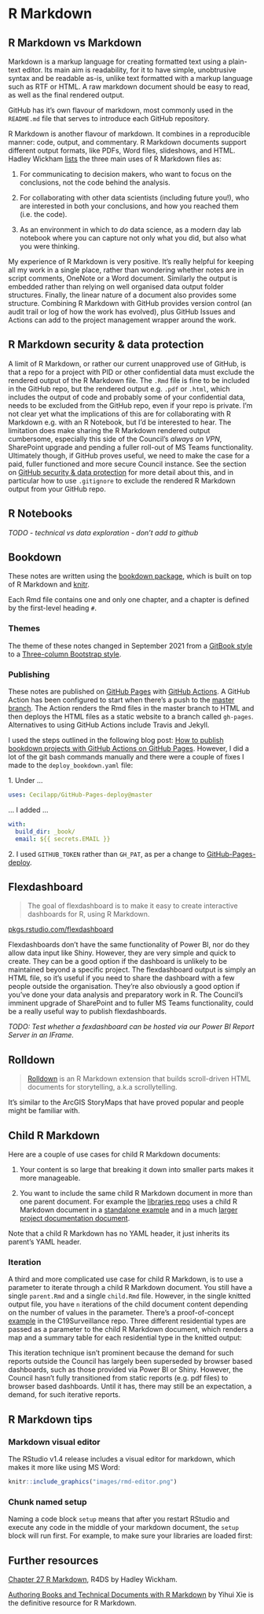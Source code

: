 # R Markdown {#rmd}

## R Markdown vs Markdown

Markdown is a markup language for creating formatted text using a plain-text editor. Its main aim is readability, for it to have simple, unobtrusive syntax and be readable as-is, unlike text formatted with a markup language such as RTF or HTML. A raw markdown document should be easy to read, as well as the final rendered output.

GitHub has it's own flavour of markdown, most commonly used in the `README.md` file that serves to introduce each GitHub repository.

R Markdown is another flavour of markdown. It combines in a reproducible manner: code, output, and commentary. R Markdown documents support different output formats, like PDFs, Word files, slideshows, and HTML. Hadley Wickham [lists](https://r4ds.had.co.nz/r-markdown.html#introduction-18) the three main uses of R Markdown files as:

1.  For communicating to decision makers, who want to focus on the conclusions, not the code behind the analysis.

2.  For collaborating with other data scientists (including future you!), who are interested in both your conclusions, and how you reached them (i.e. the code).

3.  As an environment in which to *do* data science, as a modern day lab notebook where you can capture not only what you did, but also what you were thinking.

My experience of R Markdown is very positive. It's really helpful for keeping all my work in a single place, rather than wondering whether notes are in script comments, OneNote or a Word document. Similarly the output is embedded rather than relying on well organised data output folder structures. Finally, the linear nature of a document also provides some structure. Combining R Markdown with GitHub provides version control (an audit trail or log of how the work has evolved), plus GitHub Issues and Actions can add to the project management wrapper around the work.

## **R Markdown security & data protection**

A limit of R Markdown, or rather our current unapproved use of GitHub, is that a repo for a project with PID or other confidential data must exclude the rendered output of the R Markdown file. The `.Rmd` file is fine to be included in the GitHub repo, but the rendered output e.g. `.pdf` or `.html`, which includes the output of code and probably some of your confidential data, needs to be excluded from the GitHub repo, even if your repo is private. I'm not clear yet what the implications of this are for collaborating with R Markdown e.g. with an R Notebook, but I'd be interested to hear. The limitation does make sharing the R Markdown rendered output cumbersome, especially this side of the Council's *always on VPN*, SharePoint upgrade and pending a fuller roll-out of MS Teams functionality. Ultimately though, if GitHub proves useful, we need to make the case for a paid, fuller functioned and more secure Council instance. See the section on [GitHub security & data protection](#github-security) for more detail about this, and in particular how to use `.gitignore` to exclude the rendered R Markdown output from your GitHub repo.

## R Notebooks

*TODO - technical vs data exploration - don't add to github*

## Bookdown

These notes are written using the [bookdown package](https://pkgs.rstudio.com/bookdown/), which is built on top of R Markdown and [knitr](https://yihui.org/knitr/).

Each Rmd file contains one and only one chapter, and a chapter is defined by the first-level heading `#`.

### Themes

The theme of these notes changed in September 2021 from a [GitBook style](https://bookdown.org/yihui/bookdown/html.html#gitbook-style) to a [Three-column Bootstrap style](https://bookdown.org/yihui/bookdown/html.html#bs4-book).

### Publishing {#publishing}

These notes are published on [GitHub Pages](https://pages.github.com/) with [GitHub Actions](https://github.com/features/actions). A GitHub Action has been configured to start when there's a push to the [master branch](https://github.com/scc-pi/notes). The Action renders the Rmd files in the master branch to HTML and then deploys the HTML files as a static website to a branch called `gh-pages`. Alternatives to using GitHub Actions include Travis and Jekyll.

I used the steps outlined in the following blog post: [How to publish bookdown projects with GitHub Actions on GitHub Pages](https://medium.com/@delucmat/how-to-publish-bookdown-projects-with-github-actions-on-github-pages-6e6aecc7331e). However, I did a lot of the git bash commands manually and there were a couple of fixes I made to the `deploy_bookdown.yaml` file:

1\. Under ...

``` .yaml
uses: Cecilapp/GitHub-Pages-deploy@master
```

... I added ...

``` .yaml
with:       
  build_dir: _book/       
  email: ${{ secrets.EMAIL }}
```

2\. I used `GITHUB_TOKEN` rather than `GH_PAT`, as per a change to [GitHub-Pages-deploy](https://github.com/Cecilapp/GitHub-Pages-deploy#news).

## Flexdashboard

> The goal of flexdashboard is to make it easy to create interactive dashboards for R, using R Markdown.

[pkgs.rstudio.com/flexdashboard](https://pkgs.rstudio.com/flexdashboard/)

Flexdashboards don't have the same functionality of Power BI, nor do they allow data input like Shiny. However, they are very simple and quick to create. They can be a good option if the dashboard is unlikely to be maintained beyond a specific project. The flexdashboard output is simply an HTML file, so it's useful if you need to share the dashboard with a few people outside the organisation. They're also obviously a good option if you've done your data analysis and preparatory work in R. The Council's imminent upgrade of SharePoint and to fuller MS Teams functionality, could be a really useful way to publish flexdashboards.

*TODO: Test whether a fexdashboard can be hosted via our Power BI Report Server in an IFrame.*

## Rolldown

> [Rolldown](https://github.com/yihui/rolldown/blob/master/README.md) is an R Markdown extension that builds scroll-driven HTML documents for storytelling, a.k.a scrollytelling.

It's similar to the ArcGIS StoryMaps that have proved popular and people might be familiar with.

## Child R Markdown

Here are a couple of use cases for child R Markdown documents:

1.  Your content is so large that breaking it down into smaller parts makes it more manageable.

2.  You want to include the same child R Markdown document in more than one parent document. For example the [libraries repo](https://github.com/scc-pi/libraries) uses a child R Markdown document in a [standalone example](https://github.com/scc-pi/libraries/blob/main/ClusterExample.Rmd) and in a much [larger project documentation document](https://github.com/scc-pi/libraries/blob/main/LibrariesScheduling-BI-Report-14May2021.Rmd).

```{=html}
<script src="https://gist.github.com/laurie-platt/d4323e68c28ee6bf1e6880153416b5d1.js"></script>
```
Note that a child R Markdown has no YAML header, it just inherits its parent's YAML header.

### Iteration

A third and more complicated use case for child R Markdown, is to use a parameter to iterate through a child R Markdown document. You still have a single `parent.Rmd` and a single `child.Rmd` file. However, in the single knitted output file, you have `n` iterations of the child document content depending on the number of values in the parameter. There's a proof-of-concept [example](https://github.com/scc-pi/C19Surveillance/tree/master/r-markdown/UosExample) in the C19Surveillance repo. Three different residential types are passed as a parameter to the child R Markdown document, which renders a map and a summary table for each residential type in the knitted output:

```{=html}
<script src="https://gist.github.com/laurie-platt/79a5e9cd3b08820b781e38cc0996fec2.js"></script>
```

This iteration technique isn't prominent because the demand for such reports outside the Council has largely been superseded by browser based dashboards, such as those provided via Power BI or Shiny. However, the Council hasn't fully transitioned from static reports (e.g. pdf files) to browser based dashboards. Until it has, there may still be an expectation, a demand, for such iterative reports. 

## R Markdown tips

### Markdown visual editor

The RStudio v1.4 release includes a visual editor for markdown, which makes it more like using MS Word:

```r
knitr::include_graphics("images/rmd-editor.png")
```

### Chunk named setup

Naming a code block `setup` means that after you restart RStudio and execute any code in the middle of your markdown document, the `setup` block will run first. For example, to make sure your libraries are loaded first:

```{=html}
<script src="https://gist.github.com/laurie-platt/c8a1e49cabb5f9fa0104ca6daef5dff2.js"></script>
```
## Further resources

[Chapter 27 R Markdown](https://r4ds.had.co.nz/r-markdown.html), R4DS by Hadley Wickham.

[Authoring Books and Technical Documents with R Markdown](https://bookdown.org/yihui/bookdown/) by Yihui Xie is the definitive resource for R Markdown.
